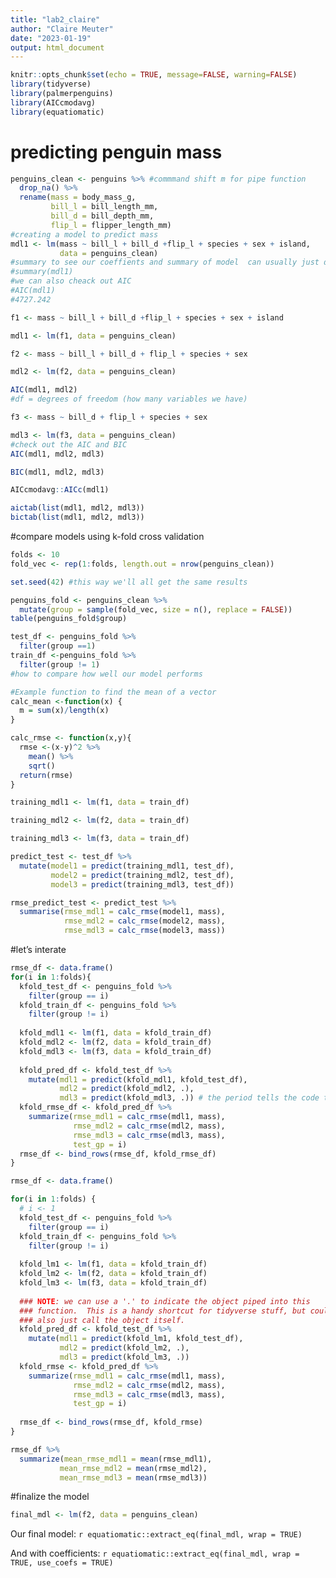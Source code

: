 ```yaml
---
title: "lab2_claire"
author: "Claire Meuter"
date: "2023-01-19"
output: html_document
---
```


```r
knitr::opts_chunk$set(echo = TRUE, message=FALSE, warning=FALSE)
library(tidyverse)
library(palmerpenguins)
library(AICcmodavg)
library(equatiomatic)
```

# predicting penguin mass
```r
penguins_clean <- penguins %>% #commmand shift m for pipe function
  drop_na() %>% 
  rename(mass = body_mass_g, 
         bill_l = bill_length_mm,
         bill_d = bill_depth_mm,
         flip_l = flipper_length_mm)
#creating a model to predict mass
mdl1 <- lm(mass ~ bill_l + bill_d +flip_l + species + sex + island, 
           data = penguins_clean)
#summary to see our coeffients and summary of model  can usually just do this in console 
#summary(mdl1)
#we can also cheack out AIC 
#AIC(mdl1)
#4727.242
```

```r
f1 <- mass ~ bill_l + bill_d +flip_l + species + sex + island

mdl1 <- lm(f1, data = penguins_clean)

f2 <- mass ~ bill_l + bill_d + flip_l + species + sex

mdl2 <- lm(f2, data = penguins_clean)

AIC(mdl1, mdl2)
#df = degrees of freedom (how many variables we have)

f3 <- mass ~ bill_d + flip_l + species + sex 

mdl3 <- lm(f3, data = penguins_clean)
#check out the AIC and BIC
AIC(mdl1, mdl2, mdl3)

BIC(mdl1, mdl2, mdl3)

AICcmodavg::AICc(mdl1)

aictab(list(mdl1, mdl2, mdl3))
bictab(list(mdl1, mdl2, mdl3))
```

#compare models using k-fold cross validation
```r
folds <- 10 
fold_vec <- rep(1:folds, length.out = nrow(penguins_clean))

set.seed(42) #this way we'll all get the same results 

penguins_fold <- penguins_clean %>% 
  mutate(group = sample(fold_vec, size = n(), replace = FALSE))
table(penguins_fold$group)

test_df <- penguins_fold %>% 
  filter(group ==1)
train_df <-penguins_fold %>% 
  filter(group != 1)
#how to compare how well our model performs
```

```r
#Example function to find the mean of a vector 
calc_mean <-function(x) {
  m = sum(x)/length(x)
}

calc_rmse <- function(x,y){
  rmse <-(x-y)^2 %>% 
    mean() %>% 
    sqrt()
  return(rmse)
}
```

```r
training_mdl1 <- lm(f1, data = train_df)

training_mdl2 <- lm(f2, data = train_df)

training_mdl3 <- lm(f3, data = train_df)

predict_test <- test_df %>% 
  mutate(model1 = predict(training_mdl1, test_df), 
         model2 = predict(training_mdl2, test_df), 
         model3 = predict(training_mdl3, test_df))

rmse_predict_test <- predict_test %>% 
  summarise(rmse_mdl1 = calc_rmse(model1, mass), 
            rmse_mdl2 = calc_rmse(model2, mass), 
            rmse_mdl3 = calc_rmse(model3, mass))
```
#let's interate
```r
rmse_df <- data.frame()
for(i in 1:folds){
  kfold_test_df <- penguins_fold %>%
    filter(group == i)
  kfold_train_df <- penguins_fold %>% 
    filter(group != i)
  
  kfold_mdl1 <- lm(f1, data = kfold_train_df)
  kfold_mdl2 <- lm(f2, data = kfold_train_df)
  kfold_mdl3 <- lm(f3, data = kfold_train_df)
  
  kfold_pred_df <- kfold_test_df %>% 
    mutate(mdl1 = predict(kfold_mdl1, kfold_test_df),
           mdl2 = predict(kfold_mdl2, .),
           mdl3 = predict(kfold_mdl3, .)) # the period tells the code to just run again kfold_test_df
  kfold_rmse_df <- kfold_pred_df %>% 
    summarize(rmse_mdl1 = calc_rmse(mdl1, mass),
              rmse_mdl2 = calc_rmse(mdl2, mass), 
              rmse_mdl3 = calc_rmse(mdl3, mass), 
              test_gp = i)
  rmse_df <- bind_rows(rmse_df, kfold_rmse_df)
}
```
```r
rmse_df <- data.frame()

for(i in 1:folds) {
  # i <- 1
  kfold_test_df <- penguins_fold %>%
    filter(group == i)
  kfold_train_df <- penguins_fold %>%
    filter(group != i)
  
  kfold_lm1 <- lm(f1, data = kfold_train_df)
  kfold_lm2 <- lm(f2, data = kfold_train_df)
  kfold_lm3 <- lm(f3, data = kfold_train_df)
  
  ### NOTE: we can use a '.' to indicate the object piped into this
  ### function.  This is a handy shortcut for tidyverse stuff, but could
  ### also just call the object itself.
  kfold_pred_df <- kfold_test_df %>%
    mutate(mdl1 = predict(kfold_lm1, kfold_test_df),
           mdl2 = predict(kfold_lm2, .),
           mdl3 = predict(kfold_lm3, .))
  kfold_rmse <- kfold_pred_df %>%
    summarize(rmse_mdl1 = calc_rmse(mdl1, mass),
              rmse_mdl2 = calc_rmse(mdl2, mass),
              rmse_mdl3 = calc_rmse(mdl3, mass),
              test_gp = i)
  
  rmse_df <- bind_rows(rmse_df, kfold_rmse)
}

rmse_df %>% 
  summarize(mean_rmse_mdl1 = mean(rmse_mdl1),
           mean_rmse_mdl2 = mean(rmse_mdl2),
           mean_rmse_mdl3 = mean(rmse_mdl3))
```
#finalize the model 
```r
final_mdl <- lm(f2, data = penguins_clean)
```

Our final model: 
`r equatiomatic::extract_eq(final_mdl, wrap = TRUE)`

And with coefficients: 
`r equatiomatic::extract_eq(final_mdl, wrap = TRUE, use_coefs = TRUE)`
